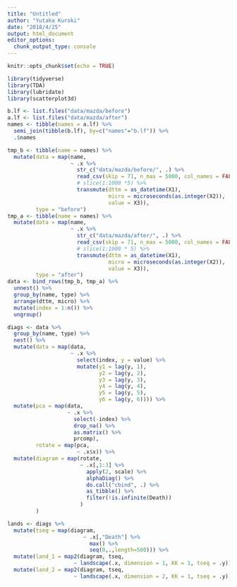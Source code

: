 ```yaml
---
title: "Untitled"
author: "Yutaka Kuroki"
date: "2018/4/25"
output: html_document
editor_options: 
  chunk_output_type: console
---
```


```r
knitr::opts_chunk$set(echo = TRUE)
```

```r
library(tidyverse)
library(TDA)
library(lubridate)
library(scatterplot3d)
```

```r
b.lf <- list.files("data/mazda/before")
a.lf <- list.files("data/mazda/after")
names <- tibble(names = a.lf) %>% 
  semi_join(tibble(b.lf), by=c("names"="b.lf")) %>% 
  .$names
```

```r
tmp_b <- tibble(name = names) %>% 
  mutate(data = map(name, 
                    ~ .x %>% 
                      str_c("data/mazda/before/", .) %>% 
                      read_csv(skip = 71, n_max = 5000, col_names = FALSE) %>% 
                      # slice(1:1000 *5) %>% 
                      transmute(dttm = as_datetime(X1),
                                micro = microseconds(as.integer(X2)),
                                value = X3)),
         type = "before")
tmp_a <- tibble(name = names) %>% 
  mutate(data = map(name, 
                    ~ .x %>% 
                      str_c("data/mazda/after/", .) %>% 
                      read_csv(skip = 71, n_max = 5000, col_names = FALSE) %>% 
                      # slice(1:1000 * 5) %>% 
                      transmute(dttm = as_datetime(X1),
                                micro = microseconds(as.integer(X2)),
                                value = X3)),
         type = "after")
data <- bind_rows(tmp_b, tmp_a) %>% 
  unnest() %>% 
  group_by(name, type) %>% 
  arrange(dttm, micro) %>% 
  mutate(index = 1:n()) %>% 
  ungroup()
```

```r
diags <- data %>% 
  group_by(name, type) %>% 
  nest() %>% 
  mutate(data = map(data,
                    ~ .x %>% 
                      select(index, y = value) %>% 
                      mutate(y1 = lag(y, 1),
                             y2 = lag(y, 2),
                             y3 = lag(y, 3),
                             y4 = lag(y, 4),
                             y5 = lag(y, 5),
                             y6 = lag(y, 6)))) %>% 
  mutate(pca = map(data,
                   ~ .x %>% 
                     select(-index) %>% 
                     drop_na() %>% 
                     as.matrix() %>% 
                     prcomp),
         rotate = map(pca,
                      ~ .x$x)) %>% 
  mutate(diagram = map(rotate,
                       ~ .x[,1:3] %>% 
                         apply(2, scale) %>% 
                         alphaDiag() %>% 
                         do.call("cbind", .) %>% 
                         as_tibble() %>% 
                         filter(!is.infinite(Death))
                       )
         )

lands <- diags %>% 
  mutate(tseq = map(diagram,
                        ~ .x[,"Death"] %>% 
                          max() %>% 
                          seq(0,.,length=500))) %>% 
  mutate(land_1 = map2(diagram, tseq,
                     ~ landscape(.x, dimension = 1, KK = 1, tseq = .y))) %>% 
  mutate(land_2 = map2(diagram, tseq,
                     ~ landscape(.x, dimension = 2, KK = 1, tseq = .y)))
```